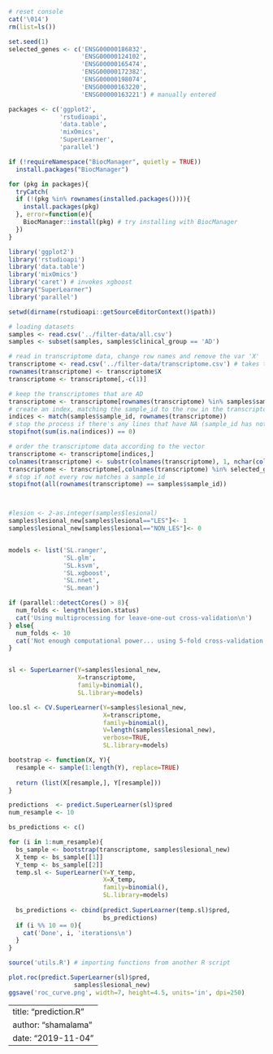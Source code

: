 
```r
# reset console
cat('\014')
rm(list=ls())

set.seed(1)
selected_genes <- c('ENSG00000186832', 
                    'ENSG00000124102', 
                    'ENSG00000165474', 
                    'ENSG00000172382', 
                    'ENSG00000198074', 
                    'ENSG00000163220', 
                    'ENSG00000163221') # manually entered

packages <- c('ggplot2',
              'rstudioapi',
              'data.table',
              'mixOmics',
              'SuperLearner',
              'parallel')

if (!requireNamespace("BiocManager", quietly = TRUE))
  install.packages("BiocManager")

for (pkg in packages){
  tryCatch(
  if (!(pkg %in% rownames(installed.packages()))){
    install.packages(pkg)
  }, error=function(e){
    BiocManager::install(pkg) # try installing with BiocManager
  })
}

library('ggplot2')
library('rstudioapi')
library('data.table')
library('mixOmics')
library('caret') # invokes xgboost
library("SuperLearner")
library('parallel')

setwd(dirname(rstudioapi::getSourceEditorContext()$path))

# loading datasets
samples <- read.csv('../filter-data/all.csv')
samples <- subset(samples, samples$clinical_group == 'AD')

# read in transcriptome data, change row names and remove the var 'X'
transcriptome <- read.csv('../filter-data/transcriptome.csv') # takes time to load
rownames(transcriptome) <- transcriptome$X
transcriptome <- transcriptome[,-c(1)]

# keep the transcriptomes that are AD
transcriptome <- transcriptome[rownames(transcriptome) %in% samples$sample_id,]
# create an index, matching the sample_id to the row in the transcriptome
indices <- match(samples$sample_id, rownames(transcriptome))
# stop the process if there's any lines that have NA (sample_id has not matching transcriptome)
stopifnot(sum(is.na(indices)) == 0)

# order the transcriptome data according to the vector
transcriptome <- transcriptome[indices,]
colnames(transcriptome) <- substr(colnames(transcriptome), 1, nchar(colnames(transcriptome)[1])-3)
transcriptome <- transcriptome[,colnames(transcriptome) %in% selected_genes]
# stop if not every row matches a sample_id
stopifnot(all(rownames(transcriptome) == samples$sample_id))



#lesion <- 2-as.integer(samples$lesional)
samples$lesional_new[samples$lesional=="LES"]<- 1
samples$lesional_new[samples$lesional=="NON_LES"]<- 0   


models <- list('SL.ranger', 
               'SL.glm', 
               'SL.ksvm',
               'SL.xgboost',
               'SL.nnet',
               'SL.mean')

if (parallel::detectCores() > 8){
  num_folds <- length(lesion.status)
  cat('Using multiprocessing for leave-one-out cross-validation\n')
} else{
  num_folds <- 10
  cat('Not enough computational power... using 5-fold cross-validation')
}


sl <- SuperLearner(Y=samples$lesional_new,
                   X=transcriptome,
                   family=binomial(),
                   SL.library=models)

loo.sl <- CV.SuperLearner(Y=samples$lesional_new,
                          X=transcriptome,
                          family=binomial(),
                          V=length(samples$lesional_new),
                          verbose=TRUE,
                          SL.library=models)

bootstrap <- function(X, Y){
  resample <- sample(1:length(Y), replace=TRUE)
  
  return (list(X[resample,], Y[resample]))
}

predictions  <- predict.SuperLearner(sl)$pred
num_resample <- 10

bs_predictions <- c()

for (i in 1:num_resample){
  bs_sample <- bootstrap(transcriptome, samples$lesional_new)
  X_temp <- bs_sample[[1]]
  Y_temp <- bs_sample[[2]]
  temp.sl <- SuperLearner(Y=Y_temp,
                          X=X_temp,
                          family=binomial(),
                          SL.library=models)
  
  bs_predictions <- cbind(predict.SuperLearner(temp.sl)$pred,
                          bs_predictions)
  if (i %% 10 == 0){
    cat('Done', i, 'iterations\n')
  }
}

source('utils.R') # importing functions from another R script

plot.roc(predict.SuperLearner(sl)$pred, 
                  samples$lesional_new)
ggsave('roc_curve.png', width=7, height=4.5, units='in', dpi=250)
```


---
title: "prediction.R"
author: "shamalama"
date: "2019-11-04"
---

